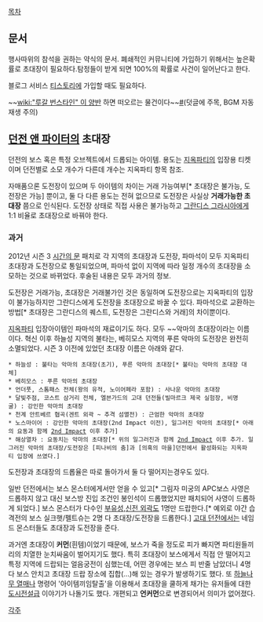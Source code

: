 [[목차]]

== 문서 ==
행사따위의 참석을 권하는 약식의 문서.
폐쇄적인 커뮤니티에 가입하기 위해서는 높은확률로 초대장이 필요하다.탐정들이 받게 되면 100%의 확률로 사건이 일어난다고 한다.

블로그 서비스 [[티스토리]]에 가입할 때도 필요하다.

~~[[wiki:"루갈 번스타인" 이 양반]] 하면 떠오르는 물건이다~~[http://ruliweb.daum.net/ruliboard/read.htm?main=cmu&table=cmu_yu03&num=24739 #](덧글에 주목, BGM 자동재생 주의)

== [[던전 앤 파이터]]의 초대장 ==
던전의 보스 혹은 특정 오브젝트에서 드롭되는 아이템. 용도는 [[지옥파티]]의 입장용 티켓이며 던전별로 소모 개수가 다른데 개수는 지옥파티 항목 참조.

자매품으론 도전장이 있으며 두 아이템의 차이는 거래 가능여부[* 초대장은 불가능, 도전장은 가능] 뿐이고, 둘 다 다른 용도는 전혀 없으므로 도전장은 사실상 '''거래가능한 초대장''' 쯤으로 인식된다.
도전장 상태로 직접 사용은 불가능하고 [[그란디스 그라시아]]에게 1:1 비율로 초대장으로 바꿔야 한다.

=== 과거 ===
2012년 시즌 3 [[시간의 문]] 패치로 각 지역의 초대장과 도전장, 파마석이 모두 지옥파티 초대장과 도전장으로 통일되었으며, 파마석 없이 지역에 따라 일정 개수의 초대장을 소모하는 것으로 바뀌었다.
후술된 내용은 모두 과거의 정보.

도전장은 거래가능, 초대장은 거래불가인 것은 동일하며 도전장으로는 지옥파티의 입장이 불가능하지만 그란디스에게 도전장을 초대장으로 바꿀 수 있다.
파마석으로 교환하는 방법[* 초대장은 그란디스의 퀘스트, 도전장은 그란디스와 거래]의 차이뿐이다.

[[지옥파티]] 입장아이템인 파마석의 재료이기도 하다. 
모두 ~~악마의 초대장이라는 이름이다. 혁신 이후 하늘성 지역의 불타는, 베히모스 지역의 푸른 악마의 도전장은 완전히 소멸되었다. 시즌 3 이전에 있었던 초대장 이름은 아래와 같다.

 * 하늘성 : 불타는 악마의 초대장(초기), 푸른 악마의 초대장[* 불타는 악마의 초대장 대체]
 * 베히모스 : 푸른 악마의 초대장
 * 언더풋, 스톰패스 전체(왕의 유적, 노이어페라 포함) : 사나운 악마의 초대장
 * 달빛주점, 코스트 삼거리 전체, 엘븐가드의 고대 던전들(빌마르크 제국 실험장, 비명굴) : 강인한 악마의 초대장
 * 천계 안트베르 협곡(겐트 외곽 ~ 추격 섬멸전) : 근엄한 악마의 초대장
 * 노스마이어 : 강인한 악마의 초대장(2nd Impact 이전), 일그러진 악마의 초대장[* 아래의 요동과 함께 [[2nd Impact]] 이후 추가]
 * 해상열차 : 요동치는 악마의 초대장[* 위의 일그러진과 함께 [[2nd Impact]] 이후 추가. 일그러진 악마의 초대장/도전장은 [피나비의 춤]과 [의혹의 마을]던전에서 활성화되는 지옥파티 입장에 쓰였다.]

도전장과 초대장의 드롭율은 따로 돌아가서 둘 다 떨어지는경우도 있다.

일반 던전에서는 보스 몬스터에게서만 얻을 수 있고[* 그림자 미궁의 APC보스 사영은 드롭하지 않고 대신 보스방 진입 조건인 봉인석이 드롭했었지만 패치되어 사영이 드롭하게 되었다.] 보스 몬스터가 다수인 [[부유성]],[[신전 외곽]]도 1명만 드랍한다.[* 예외로 야간 습격전의 보스 실크햇/펠트슈는 2명 다 초대장/도전장을 드롭한다.] [[고대 던전]]에서는 네임드 몬스터들도 초대장과 도전장을 준다.

과거엔 초대장이 '''커먼'''(흰템)이었기 때문에, 보스가 죽을 정도로 피가 빠지면 파티원들끼리의 치열한 눈치싸움이 벌어지기도 했다. 특히 초대장이 보스에게서 직접 안 떨어지고 특정 지역에 드랍되는 얼음궁전이 심했는데, 어떤 경우에는 보스 피 반줄 남았더니 4명다 보스 안치고 초대장 드랍 장소에 집합(...)해 있는 경우가 발생하기도 했다. 또 [[하늘나무 열매]]나 명령어 '아이템끼임탈출'을 이용해서 초대장을 쿨하게 채가는 유저들에 대한 [[도시전설]]급 이야기가 나돌기도 했다. 개편되고 '''언커먼'''으로 변경되어서 의미가 없어졌다.

[[각주]]
